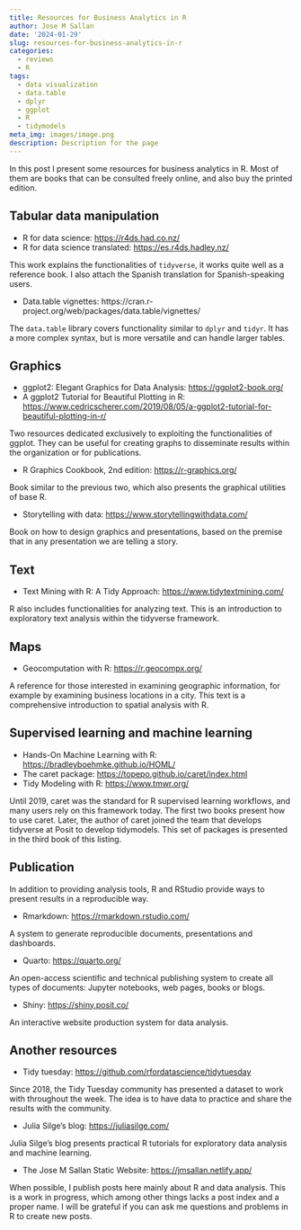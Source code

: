```yaml
---
title: Resources for Business Analytics in R
author: Jose M Sallan
date: '2024-01-29'
slug: resources-for-business-analytics-in-r
categories:
  - reviews
  - R
tags:
  - data visualization
  - data.table
  - dplyr
  - ggplot
  - R
  - tidymodels
meta_img: images/image.png
description: Description for the page
---
```


In this post I present some resources for business analytics in R. Most of them are books that can be consulted freely online, and also buy the printed edition.

## Tabular data manipulation

-   R for data science: <https://r4ds.had.co.nz/>
-   R for data science translated: <https://es.r4ds.hadley.nz/>

This work explains the functionalities of `tidyverse`, it works quite well as a reference book. I also attach the Spanish translation for Spanish-speaking users.

-   Data.table vignettes: https://cran.r-project.org/web/packages/data.table/vignettes/ 

The `data.table` library covers functionality similar to `dplyr` and `tidyr`. It has a more complex syntax, but is more versatile and can handle larger tables.

## Graphics

-   ggplot2: Elegant Graphics for Data Analysis: <https://ggplot2-book.org/>
-   A ggplot2 Tutorial for Beautiful Plotting in R: <https://www.cedricscherer.com/2019/08/05/a-ggplot2-tutorial-for-beautiful-plotting-in-r/>

Two resources dedicated exclusively to exploiting the functionalities of ggplot. They can be useful for creating graphs to disseminate results within the organization or for publications.

-   R Graphics Cookbook, 2nd edition: <https://r-graphics.org/>

Book similar to the previous two, which also presents the graphical utilities of base R.

-   Storytelling with data: <https://www.storytellingwithdata.com/> 

Book on how to design graphics and presentations, based on the premise that in any presentation we are telling a story.

## Text

-   Text Mining with R: A Tidy Approach: <https://www.tidytextmining.com/>

R also includes functionalities for analyzing text. This is an introduction to exploratory text analysis within the tidyverse framework.

## Maps

-   Geocomputation with R: <https://r.geocompx.org/>

A reference for those interested in examining geographic information, for example by examining business locations in a city. This text is a comprehensive introduction to spatial analysis with R.

## Supervised learning and machine learning

-   Hands-On Machine Learning with R: <https://bradleyboehmke.github.io/HOML/> 
-   The caret package: <https://topepo.github.io/caret/index.html> 
-   Tidy Modeling with R: <https://www.tmwr.org/>

 Until 2019, caret was the standard for R supervised learning workflows, and many users rely on this framework today. The first two books present how to use caret. Later, the author of caret joined the team that develops tidyverse at Posit to develop tidymodels. This set of packages is presented in the third book of this listing.

## Publication

In addition to providing analysis tools, R and RStudio provide ways to present results in a reproducible way.

-   Rmarkdown: <https://rmarkdown.rstudio.com/>

A system to generate reproducible documents, presentations and dashboards.

-   Quarto: <https://quarto.org/>

An open-access scientific and technical publishing system to create all types of documents: Jupyter notebooks, web pages, books or blogs.

-   Shiny: <https://shiny.posit.co/>

An interactive website production system for data analysis.

## Another resources

-   Tidy tuesday: <https://github.com/rfordatascience/tidytuesday>

Since 2018, the Tidy Tuesday community has presented a dataset to work with throughout the week. The idea is to have data to practice and share the results with the community.

-   Julia Silge's blog: <https://juliasilge.com/>

Julia Silge's blog presents practical R tutorials for exploratory data analysis and machine learning.

-   The Jose M Sallan Static Website: <https://jmsallan.netlify.app/>

When possible, I publish posts here mainly about R and data analysis. This is a work in progress, which among other things lacks a post index and a proper name. I will be grateful if you can ask me questions and problems in R to create new posts.




